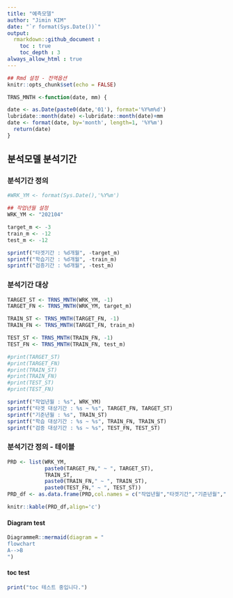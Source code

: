 ```yaml
---
title: "예측모델" 
author: "Jimin KIM"  
date: "`r format(Sys.Date())`"
output: 
  rmarkdown::github_document :
    toc : true
    toc_depth : 3
always_allow_html : true
---
```

   
```r
## Rmd 설정 - 전역옵션
knitr::opts_chunk$set(echo = FALSE)
```


```r


TRNS_MNTH <-function(date, mm) {

date <- as.Date(paste0(date,'01'), format='%Y%m%d')
lubridate::month(date) <-lubridate::month(date)+mm
date <- format(date, by='month', length=1, '%Y%m')
  return(date)
}


```

## 분석모델 분석기간

   
### 분석기간 정의

```r
#WRK_YM <- format(Sys.Date(),'%Y%m')

## 작업년월 설정
WRK_YM <- "202104"

target_m <- -3
train_m <- -12
test_m <- -12

sprintf("타겟기간 : %d개월", -target_m)
sprintf("학습기간 : %d개월", -train_m)
sprintf("검증기간 : %d개월", -test_m)

```
   
### 분석기간 대상

```r

TARGET_ST <- TRNS_MNTH(WRK_YM, -1)
TARGET_FN <- TRNS_MNTH(WRK_YM, target_m)

TRAIN_ST <- TRNS_MNTH(TARGET_FN, -1)
TRAIN_FN <- TRNS_MNTH(TARGET_FN, train_m)

TEST_ST <- TRNS_MNTH(TRAIN_FN, -1)
TEST_FN <- TRNS_MNTH(TRAIN_FN, test_m)

#print(TARGET_ST)
#print(TARGET_FN)
#print(TRAIN_ST)
#print(TRAIN_FN)
#print(TEST_ST)
#print(TEST_FN)

sprintf("작업년월 : %s", WRK_YM)
sprintf("타겟 대상기간 : %s ~ %s", TARGET_FN, TARGET_ST)
sprintf("기준년월 : %s", TRAIN_ST)
sprintf("학습 대상기간 : %s ~ %s", TRAIN_FN, TRAIN_ST)
sprintf("검증 대상기간 : %s ~ %s", TEST_FN, TEST_ST)


```
   
### 분석기간 정의 - 테이블
```r
PRD <- list(WRK_YM,
            paste0(TARGET_FN," ~ ", TARGET_ST),
            TRAIN_ST,
            paste0(TRAIN_FN," ~ ", TRAIN_ST),
            paste0(TEST_FN," ~ ", TEST_ST))
PRD_df <- as.data.frame(PRD,col.names = c("작업년월","타겟기간","기준년월","학습기간","검증기간"))

knitr::kable(PRD_df,align='c')
```


#### Diagram test
```r
DiagrammeR::mermaid(diagram = "
flowchart
A-->B
")
```
   
   
#### toc test
```r
print("toc 테스트 중입니다.")

```
